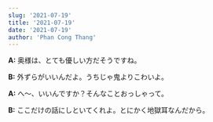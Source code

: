 ```yaml
---
slug: '2021-07-19'
title: '2021-07-19'
date: '2021-07-19'
author: 'Phan Cong Thang'
---
```


**A:** 奥様は、とても優しい方だそうですね。

**B:** 外ずらがいいんだよ。うちじゃ鬼よりこわいよ。

**A:** へ〜、いいんですか？そんなことおっしゃって。

**B:** ここだけの話にしといてくれよ。とにかく地獄耳なんだから。
